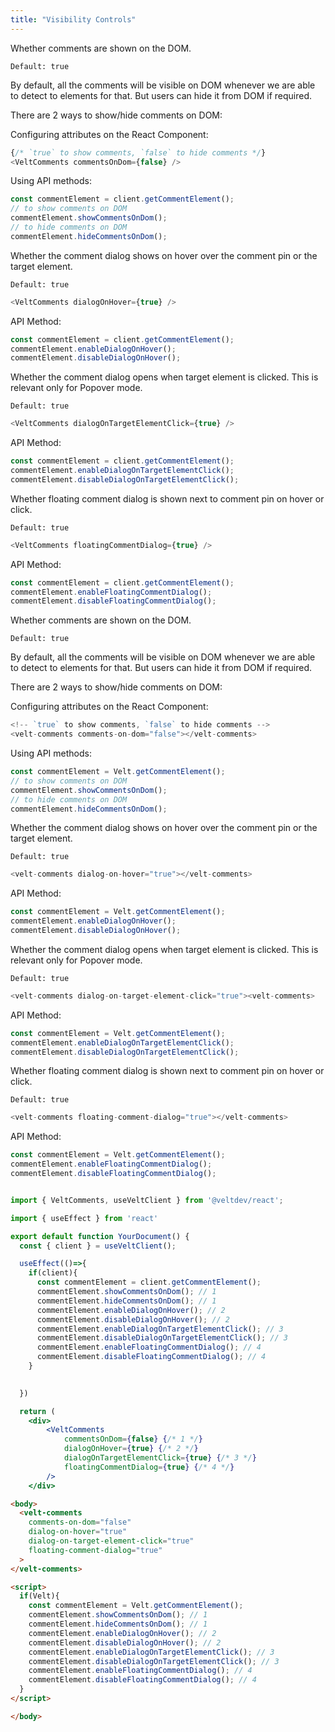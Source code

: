 ```yaml
---
title: "Visibility Controls"
---
```



<Tabs>
<Tab title="React / Next.js">

<Steps titleSize="h2">

<Step title="Show/Hide comments on DOM">


Whether comments are shown on the DOM.

`Default: true`

By default, all the comments will be visible on DOM whenever we are able to detect to elements for that. But users can hide it from DOM if required.


There are 2 ways to show/hide comments on DOM:

Configuring attributes on the React Component:
```js
{/* `true` to show comments, `false` to hide comments */}
<VeltComments commentsOnDom={false} />
```

Using API methods:
```js
const commentElement = client.getCommentElement();
// to show comments on DOM
commentElement.showCommentsOnDom();
// to hide comments on DOM
commentElement.hideCommentsOnDom();
```

</Step>

<Step title="Comment dialog on hover">
Whether the comment dialog shows on hover over the comment pin or the target element.

`Default: true`

```js
<VeltComments dialogOnHover={true} />
````

API Method:

```jsx
const commentElement = client.getCommentElement();
commentElement.enableDialogOnHover();
commentElement.disableDialogOnHover();
```
</Step>

<Step title="Comment dialog on target element click">
Whether the comment dialog opens when target element is clicked. This is relevant only for Popover mode.

`Default: true`

```js
<VeltComments dialogOnTargetElementClick={true} />
````

API Method:

```jsx
const commentElement = client.getCommentElement();
commentElement.enableDialogOnTargetElementClick();
commentElement.disableDialogOnTargetElementClick();
```
</Step>

<Step title="Floating comment dialog">
Whether floating comment dialog is shown next to comment pin on hover or click.

`Default: true`

```js
<VeltComments floatingCommentDialog={true} />
````

API Method:

```jsx
const commentElement = client.getCommentElement();
commentElement.enableFloatingCommentDialog();
commentElement.disableFloatingCommentDialog();
```
</Step>


</Steps>


</Tab>

<Tab title="HTML">

<Steps titleSize="h2">

<Step title="Show/Hide comments on DOM">


Whether comments are shown on the DOM.

`Default: true`

By default, all the comments will be visible on DOM whenever we are able to detect to elements for that. But users can hide it from DOM if required.


There are 2 ways to show/hide comments on DOM:

Configuring attributes on the React Component:
```js
<!-- `true` to show comments, `false` to hide comments -->
<velt-comments comments-on-dom="false"></velt-comments>
```

Using API methods:
```js
const commentElement = Velt.getCommentElement();
// to show comments on DOM
commentElement.showCommentsOnDom();
// to hide comments on DOM
commentElement.hideCommentsOnDom();
```

</Step>

<Step title="Comment dialog on hover">
Whether the comment dialog shows on hover over the comment pin or the target element.

`Default: true`

```js
<velt-comments dialog-on-hover="true"></velt-comments>
````

API Method:

```jsx
const commentElement = Velt.getCommentElement();
commentElement.enableDialogOnHover();
commentElement.disableDialogOnHover();
```
</Step>

<Step title="Comment dialog on target element click">
Whether the comment dialog opens when target element is clicked. This is relevant only for Popover mode.

`Default: true`

```js
<velt-comments dialog-on-target-element-click="true"><velt-comments>
````

API Method:

```jsx
const commentElement = Velt.getCommentElement();
commentElement.enableDialogOnTargetElementClick();
commentElement.disableDialogOnTargetElementClick();
```
</Step>

<Step title="Floating comment dialog">
Whether floating comment dialog is shown next to comment pin on hover or click.

`Default: true`

```js
<velt-comments floating-comment-dialog="true"></velt-comments>
````

API Method:

```jsx
const commentElement = Velt.getCommentElement();
commentElement.enableFloatingCommentDialog();
commentElement.disableFloatingCommentDialog();
```
</Step>


</Steps>


</Tab>

</Tabs>

<RequestExample>

```jsx React / Next.js

import { VeltComments, useVeltClient } from '@veltdev/react';

import { useEffect } from 'react'

export default function YourDocument() {
  const { client } = useVeltClient();  

  useEffect(()=>{
    if(client){
      const commentElement = client.getCommentElement();
      commentElement.showCommentsOnDom(); // 1
      commentElement.hideCommentsOnDom(); // 1
      commentElement.enableDialogOnHover(); // 2
      commentElement.disableDialogOnHover(); // 2
      commentElement.enableDialogOnTargetElementClick(); // 3
      commentElement.disableDialogOnTargetElementClick(); // 3
      commentElement.enableFloatingCommentDialog(); // 4 
      commentElement.disableFloatingCommentDialog(); // 4
    }
    

  })

  return (
    <div>
        <VeltComments          
            commentsOnDom={false} {/* 1 */}
            dialogOnHover={true} {/* 2 */}
            dialogOnTargetElementClick={true} {/* 3 */}
            floatingCommentDialog={true} {/* 4 */}
        />
    </div>
```

```html HTML
<body>
  <velt-comments
    comments-on-dom="false" 
    dialog-on-hover="true" 
    dialog-on-target-element-click="true"
    floating-comment-dialog="true" 
  >
</velt-comments>

<script>
  if(Velt){
    const commentElement = Velt.getCommentElement();
    commentElement.showCommentsOnDom(); // 1
    commentElement.hideCommentsOnDom(); // 1
    commentElement.enableDialogOnHover(); // 2
    commentElement.disableDialogOnHover(); // 2
    commentElement.enableDialogOnTargetElementClick(); // 3
    commentElement.disableDialogOnTargetElementClick(); // 3
    commentElement.enableFloatingCommentDialog(); // 4 
    commentElement.disableFloatingCommentDialog(); // 4
  }
</script>

</body>

```
</RequestExample>